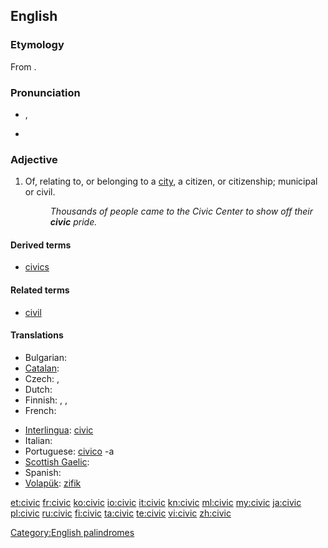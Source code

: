 {{wikipedia}}
==English==

===Etymology===
From {{etyl|la}} {{term|civicus|cīvicus|pertaining to a city or citizens|lang=la}}.

===Pronunciation===
* {{IPA|/ˈsɪvɪk/}}, {{SAMPA|/"sIvIk/}}
* {{rhymes|ɪvɪk}}

===Adjective===
{{en-adj}}

# Of, relating to, or belonging to a [[city]], a citizen, or citizenship; municipal or civil.
#: ''Thousands of people came to the Civic Center to show off their '''civic''' pride.''

====Derived terms====
* [[civics]]

====Related terms====
* [[civil]]

====Translations====
{{trans-top|Having to do with a city or the people who live there}}
* Bulgarian: {{t|bg|граждански}}
* [[Catalan]]: {{t|ca|cívic}}
* Czech: {{t-|cs|městský|m}}, {{t-|cs|občanský|m}}
* Dutch: {{t-|nl|stedelijk}}
* Finnish: {{t-|fi|kaupunkilais-}}, {{t-|fi|asukas-}}, {{t-|fi|kansalais-}}
* French: {{t+|fr|civique}}
{{trans-mid}}
* [[Interlingua]]: [[civic]]
* Italian: {{t+|it|civico}}
* Portuguese: [[civico]] -a
* [[Scottish Gaelic]]: {{t-|gd|catharra|xs=Scottish Gaelic}}
* Spanish: {{t|es|cívico}}
* [[Volapük]]: [[zifik]]
{{trans-bottom}}

[[Category:English palindromes]]

[[et:civic]]
[[fr:civic]]
[[ko:civic]]
[[io:civic]]
[[it:civic]]
[[kn:civic]]
[[ml:civic]]
[[my:civic]]
[[ja:civic]]
[[pl:civic]]
[[ru:civic]]
[[fi:civic]]
[[ta:civic]]
[[te:civic]]
[[vi:civic]]
[[zh:civic]]